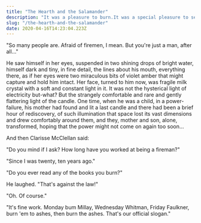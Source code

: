 ```yaml
---
title: "The Hearth and the Salamander"
description: "It was a pleasure to burn.It was a special pleasure to see things eaten, to see things blackened and changed. With the brass nozzle in his fists, with this great python spitting its venomous kerosene upon the world, the blood pounded in his head, and his hands were the hands of some amazing conductor playing all the symphonies of blazing and burning to bring down the tatters and charcoal ruins of history."
slug: "/the-hearth-and-the-salamander"
date: 2020-04-16T14:23:04.223Z
---
```

"So many people are. Afraid of firemen, I mean. But you're just a man, after all…"

He saw himself in her eyes, suspended in two shining drops of bright water, himself dark and tiny, in fine detail, the lines about his mouth, everything there, as if her eyes were two miraculous bits of violet amber that might capture and hold him intact. Her face, turned to him now, was fragile milk crystal with a soft and constant light in it. It was not the hysterical light of electricity but-what? But the strangely comfortable and rare and gently flattering light of the candle. One time, when he was a child, in a power-failure, his mother had found and lit a last candle and there had been a brief hour of rediscovery, of such illumination that space lost its vast dimensions and drew comfortably around them, and they, mother and son, alone, transformed, hoping that the power might not come on again too soon…

And then Clarisse McClellan said:

"Do you mind if I ask? How long have you worked at being a fireman?"

"Since I was twenty, ten years ago."

"Do you ever read any of the books you burn?"

He laughed. "That's against the law!"

"Oh. Of course."

"It's fine work. Monday bum Millay, Wednesday Whitman, Friday Faulkner, burn 'em to ashes, then burn the ashes. That's our official slogan."

